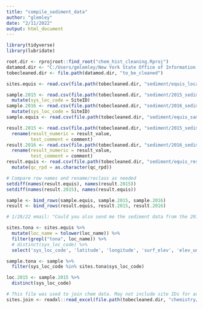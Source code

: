 ```yaml
---
title: "compile_sediment_data"
author: "glemley"
date: "2/11/2022"
output: html_document
---
```


```r
library(tidyverse)
library(lubridate)

root.dir <- rprojroot::find_root("chem_hist_cleaning.Rproj")
datamod.dir <- "C:/Users/gmlemley/New York State Office of Information Technology Services/SMAS - Streams Data Modernization"
tobecleaned.dir <- file.path(datamod.dir, "to_be_cleaned")

```

```r

sites.equis <- read.csv(file.path(tobecleaned.dir, "sediment/equis_location_history.SAM_UTF.csv"), stringsAsFactors = FALSE)

sample.2015 <- read.csv(file.path(tobecleaned.dir, "sediment/2015_sediment_sample.csv"), stringsAsFactors = FALSE) %>%
  mutate(sys_loc_code = SiteID)
sample.2016 <- read.csv(file.path(tobecleaned.dir, "sediment/2016_sediment_sample.csv"), stringsAsFactors = FALSE) %>%
  mutate(sys_loc_code = SiteID)
sample.equis <- read.csv(file.path(tobecleaned.dir, "sediment/equis_sample_history.SAM_UTF.csv"), stringsAsFactors = FALSE)

result.2015 <- read.csv(file.path(tobecleaned.dir, "sediment/2015_sediment_result.csv"), stringsAsFactors = FALSE) %>%
  rename(result_numeric = result_value,
         test_comment = comment)
result.2016 <- read.csv(file.path(tobecleaned.dir, "sediment/2016_sediment_result.csv"), stringsAsFactors = FALSE) %>%
  rename(result_numeric = result_value,
         test_comment = comment)
result.equis <- read.csv(file.path(tobecleaned.dir, "sediment/equis_results_history.SAM_UTF.csv"), stringsAsFactors = FALSE) %>%
  mutate(qc_rpd = as.character(qc_rpd))

# Compare row names and rename/reclass as needed
setdiff(names(result.equis), names(result.2015))
setdiff(names(result.2015), names(result.equis))

sample <- bind_rows(sample.equis, sample.2015, sample.2016)
result <- bind_rows(result.equis, result.2015, result.2016)

```

```r
# 1/28/22 email: "Could you also send me the sediment data from the 2014-15 Niagara surveys. I only need data from the Tonawanda Creek sites."

sites.tona <- sites.equis %>%
  mutate(loc_name = tolower(loc_name)) %>%
  filter(grepl("tona", loc_name)) %>%
  # distinct(sys_loc_code) %>%
  select('sys_loc_code', 'latitude', 'longitude', 'surf_elev', 'elev_unit', 'loc_name', 'loc_desc', 'loc_type', 'loc_county_code', 'dec_region', 'loc_state_code', 'loc_major_basin', 'nys_drainage_basin_code')

sample.tona <- sample %>%
  filter(sys_loc_code %in% sites.tona$sys_loc_code)

loc.2015 <- sample.2015 %>%
  distinct(sys_loc_code)
```



```r

# This file was used to join chem data. May not include site IDs for additional sites in sediment data. These would need to be added.
sites.join <- readxl::read_excel(file.path(tobecleaned.dir, "chemistry/chem_2001_to_2017", "RIBSchem_historic_BioSiteJoin_2020-04-28.xlsx"))

```

